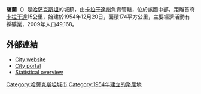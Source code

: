 '''薩蘭'''（{{lang-kk|Саран}}）是[[哈萨克斯坦|哈萨克斯坦]]的城鎮，由[[卡拉干達州|卡拉干達州]]負責管轄，位於該國中部，距離首府[[卡拉干達|卡拉干達]]15公里，始建於1954年12月20日，面積174平方公里，主要經濟活動有採礦業，2009年人口49,168。

==外部連結==
* [http://www.saran.ru/ City website]{{ru icon}}
* [https://web.archive.org/web/20070311013940/http://saran.kz/ City portal]{{ru icon}}
* [https://web.archive.org/web/20070311072632/http://www.karaganda-region.kz/index.php?rus=akimats_saran Statistical overview]{{ru icon}}

{{coord|49|47|N|72|51|E|type:city|display=title}}

{{Kazakhstan-geo-stub}}
{{DEFAULTSORT: Saran}}
[[Category:哈薩克斯坦城市|Category:哈薩克斯坦城市]]
[[Category:1954年建立的聚居地|Category:1954年建立的聚居地]]